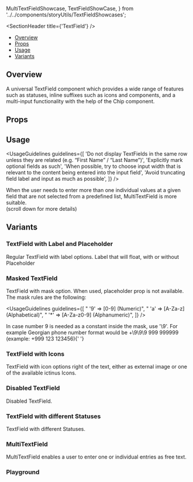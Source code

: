   MultiTextFieldShowcase,
  TextFieldShowCase,
} from '../../components/storyUtils/TextFieldShowcases';

<Meta of={TextFieldStories} />

<SectionHeader title={'TextField'} />

- [Overview](#overview)
- [Props](#props)
- [Usage](#usage)
- [Variants](#variants)

## Overview

A universal TextField component which provides a wide range of features such as statuses, inline suffixes
such as icons and components, and a multi-input functionality with the help of the Chip component.

## Props

<ArgTypes of={TextField} />

## Usage

<UsageGuidelines
  guidelines={[
    'Do not display TextFields in the same row unless they are related (e.g. “First Name” / “Last Name”)',
    'Explicitly mark optional fields as such',
    'When possible, try to choose input width that is relevant to the content being entered into the input field',
    'Avoid truncating field label and input as much as possible',
  ]}
/>

<Tip>
  When the user needs to enter more than one individual values at a given field that are not
  selected from a predefined list, MultiTextField is more suitable. <br />
  (scroll down for more details)
</Tip>

## Variants

### TextField with Label and Placeholder

Regular TextField with label options. Label that will float, with or without Placeholder

<Canvas of={TextFieldStories.TextFieldWithLabelAndPlaceholder} />

### Masked TextField

TextField with mask option. When used, placeholder prop is not available.
The mask rules are the following:

<UsageGuidelines
  guidelines={[
    " '9' => [0-9] (Numeric)",
    " 'a' => [A-Za-z] (Alphabetical)",
    " '*' => [A-Za-z0-9] (Alphanumeric)",
  ]}
/>

<Tip>
  In case number 9 is needed as a constant inside the mask, use '\9'. For example Georgian phone
  number format would be +\9\9\9 999 999999 (example: +999 123 123456){' '}
</Tip>

<Canvas of={TextFieldStories.MaskedTextFieldDontTest} />

### TextField with Icons

TextField with icon options right of the text, either as external image or one of the available ictinus Icons.

<Canvas of={TextFieldStories.TextFieldWithIcons} />

### Disabled TextField

Disabled TextField.

<Canvas of={TextFieldStories.DisabledTextField} />

### TextField with different Statuses

TextField with different Statuses.

<Canvas of={TextFieldStories.TextFieldWithDifferentStatuses} />

### MultiTextField

MultiTextField enables a user to enter one or individual entries as free text.

<Canvas of={TextFieldStories.MultiTextField} />

### Playground

<Canvas of={TextFieldStories.Playground} />
